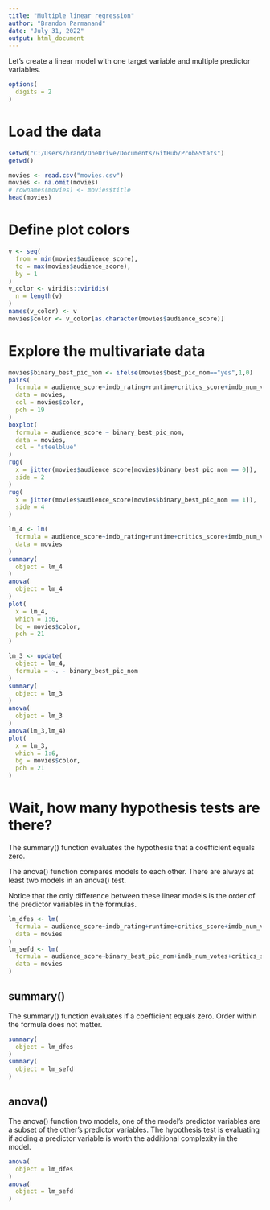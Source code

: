 ```yaml
---
title: "Multiple linear regression"
author: "Brandon Parmanand"
date: "July 31, 2022"
output: html_document
---
```


Let's create a linear model with one target variable and multiple predictor variables.

```r
options(
  digits = 2
)
```

# Load the data


```r
setwd("C:/Users/brand/OneDrive/Documents/GitHub/Prob&Stats")
getwd()

movies <- read.csv("movies.csv")
movies <- na.omit(movies)
# rownames(movies) <- movies$title
head(movies)
```

# Define plot colors

```r
v <- seq(
  from = min(movies$audience_score),
  to = max(movies$audience_score),
  by = 1
)
v_color <- viridis::viridis(
  n = length(v)
)
names(v_color) <- v
movies$color <- v_color[as.character(movies$audience_score)]
```

# Explore the multivariate data

```r
movies$binary_best_pic_nom <- ifelse(movies$best_pic_nom=="yes",1,0)
pairs(
  formula = audience_score~imdb_rating+runtime+critics_score+imdb_num_votes+binary_best_pic_nom,
  data = movies,
  col = movies$color,
  pch = 19
)
boxplot(
  formula = audience_score ~ binary_best_pic_nom,
  data = movies,
  col = "steelblue"
)
rug(
  x = jitter(movies$audience_score[movies$binary_best_pic_nom == 0]),
  side = 2
)
rug(
  x = jitter(movies$audience_score[movies$binary_best_pic_nom == 1]),
  side = 4
)
```

```r
lm_4 <- lm(
  formula = audience_score~imdb_rating+runtime+critics_score+imdb_num_votes+binary_best_pic_nom,
  data = movies
)
summary(
  object = lm_4
)
anova(
  object = lm_4
)
plot(
  x = lm_4,
  which = 1:6,
  bg = movies$color,
  pch = 21
)

lm_3 <- update(
  object = lm_4,
  formula = ~. - binary_best_pic_nom
)
summary(
  object = lm_3
)
anova(
  object = lm_3
)
anova(lm_3,lm_4)
plot(
  x = lm_3,
  which = 1:6,
  bg = movies$color,
  pch = 21
)
```

# Wait, how many hypothesis tests are there?

The summary() function evaluates the hypothesis that a coefficient equals zero.

The anova() function compares models to each other. There are always at least two models in an anova() test.

Notice that the only difference between these linear models is the order of the predictor variables in the formulas.

```r
lm_dfes <- lm(
  formula = audience_score~imdb_rating+runtime+critics_score+imdb_num_votes+binary_best_pic_nom,
  data = movies
)
lm_sefd <- lm(
  formula = audience_score~binary_best_pic_nom+imdb_num_votes+critics_score+runtime+imdb_rating,
  data = movies
)
```

## summary()

The summary() function evaluates if a coefficient equals zero. Order within the formula does not matter.

```r
summary(
  object = lm_dfes
)
summary(
  object = lm_sefd
)
```

## anova()

The anova() function two models, one of the model's predictor variables are a subset of the other's predictor variables. The hypothesis test is evaluating if adding a predictor variable is worth the additional complexity in the model.

```r
anova(
  object = lm_dfes
)
anova(
  object = lm_sefd
)
```